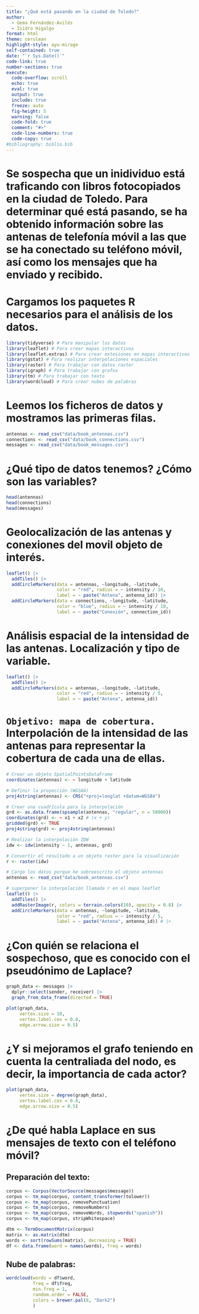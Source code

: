 ```yaml
---
title: "¿Qué está pasando en la ciudad de Toledo?"
author: 
  - Gema Fernández-Avilés 
  - Isidro Higalgo
format: html
theme: cerulean
highlight-style: ayu-mirage
self-contained: true
date: "`r Sys.Date()`"
code-link: true
number-sections: true
execute:
  code-overflow: scroll
  echo: true
  eval: true
  output: true
  include: true
  freeze: auto
  fig-height: 5
  warning: false
  code-fold: true
  comment: "#>"
  code-line-numbers: true
  code-copy: true
#bibliography: biblio.bib
---
```



# Se sospecha que un inidividuo está traficando con libros fotocopiados en la ciudad de Toledo. Para determinar qué está pasando, se ha obtenido información sobre las antenas de telefonía móvil a las que se ha conectado su teléfono móvil, así como los mensajes que ha enviado y recibido.


# Cargamos los paquetes **R** necesarios para el análisis de los datos.

```r
library(tidyverse) # Para manipular los datos
library(leaflet) # Para crear mapas interactivos
library(leaflet.extras) # Para crear extesiones en mapas interactivos
library(gstat) # Para realizar interpolaciones espaciales
library(raster) # Para trabajar con datos raster
library(igraph) # Para trabajar con grafos
library(tm) # Para trabajar con texto
library(wordcloud) # Para crear nubes de palabras
```



# Leemos los ficheros de datos y mostramos las primeras filas.

```r
antennas <- read_csv("data/book_antennas.csv")
connections <- read_csv("data/book_connections.csv")
messages <- read_csv("data/book_messages.csv")
```


# ¿Qué tipo de datos tenemos? ¿Cómo son las variables?

```r
head(antennas)
head(connections)
head(messages)
```


# Geolocalización de las antenas y conexiones del movil objeto de interés.

```r
leaflet() |>
  addTiles() |>
  addCircleMarkers(data = antennas, ~longitude, ~latitude, 
                   color = "red", radius = ~ intensity / 10, 
                   label = ~ paste("Antena", antenna_id)) |>
  addCircleMarkers(data = connections, ~longitude, ~latitude, 
                   color = "blue", radius = ~ intensity / 10, 
                   label = ~ paste("Conexión", connection_id))
```


# Análisis espacial de la intensidad de las antenas. Localización y tipo de variable.

```r
leaflet() |>
  addTiles() |>
  addCircleMarkers(data = antennas, ~longitude, ~latitude, 
                   color = "red", radius = ~ intensity / 5, 
                   label = ~ paste("Antena", antenna_id))
```


# `Objetivo: mapa de cobertura.` Interpolación de la intensidad de las antenas para representar la cobertura de cada una de ellas. 

```r
# Crear un objeto SpatialPointsDataFrame
coordinates(antennas) <- ~ longitude + latitude

# Definir la proyección (WGS84)
proj4string(antennas) <- CRS("+proj=longlat +datum=WGS84")

# Crear una cuadrícula para la interpolación
grd <- as.data.frame(spsample(antennas, "regular", n = 50000))
coordinates(grd) <- ~ x1 + x2 # (x + y)
gridded(grd) <- TRUE
proj4string(grd) <- proj4string(antennas)

# Realizar la interpolación IDW
idw <- idw(intensity ~ 1, antennas, grd)

# Convertir el resultado a un objeto raster para la visualización
r <- raster(idw)

# Cargo los datos porque he sobreescrito el objeto antennas
antennas <- read_csv("data/book_antennas.csv")

# superponer la interpolación llamada r en el mapa leaflet
leaflet() |>
  addTiles() |>
  addRasterImage(r, colors = terrain.colors(10), opacity = 0.8) |>
  addCircleMarkers(data = antennas, ~longitude, ~latitude, 
                   color = "red", radius = ~ intensity / 5, 
                   label = ~ paste("Antena", antenna_id)) # |>

```


# ¿Con quién se relaciona el sospechoso, que es conocido con el pseudónimo de **Laplace**?

```r
graph_data <- messages |>
  dplyr::select(sender, receiver) |>
  graph_from_data_frame(directed = TRUE)

plot(graph_data, 
     vertex.size = 10, 
     vertex.label.cex = 0.8, 
     edge.arrow.size = 0.5)
```

# ¿Y si mejoramos el grafo teniendo en cuenta la centraliada del nodo, es decir, la importancia de cada actor? 

```r
plot(graph_data, 
     vertex.size = degree(graph_data), 
     vertex.label.cex = 0.8, 
     edge.arrow.size = 0.5)
```

# ¿De qué habla Laplace en sus mensajes de texto con el teléfono móvil?

## Preparación del texto:

```r
corpus <- Corpus(VectorSource(messages$message))
corpus <- tm_map(corpus, content_transformer(tolower))
corpus <- tm_map(corpus, removePunctuation)
corpus <- tm_map(corpus, removeNumbers)
corpus <- tm_map(corpus, removeWords, stopwords("spanish"))
corpus <- tm_map(corpus, stripWhitespace)

dtm <- TermDocumentMatrix(corpus)
matrix <- as.matrix(dtm)
words <- sort(rowSums(matrix), decreasing = TRUE)
df <- data.frame(word = names(words), freq = words)
```

## Nube de palabras:

```r
wordcloud(words = df$word, 
          freq = df$freq, 
          min.freq = 1, 
          random.order = FALSE, 
          colors = brewer.pal(8, "Dark2")
          )
```
